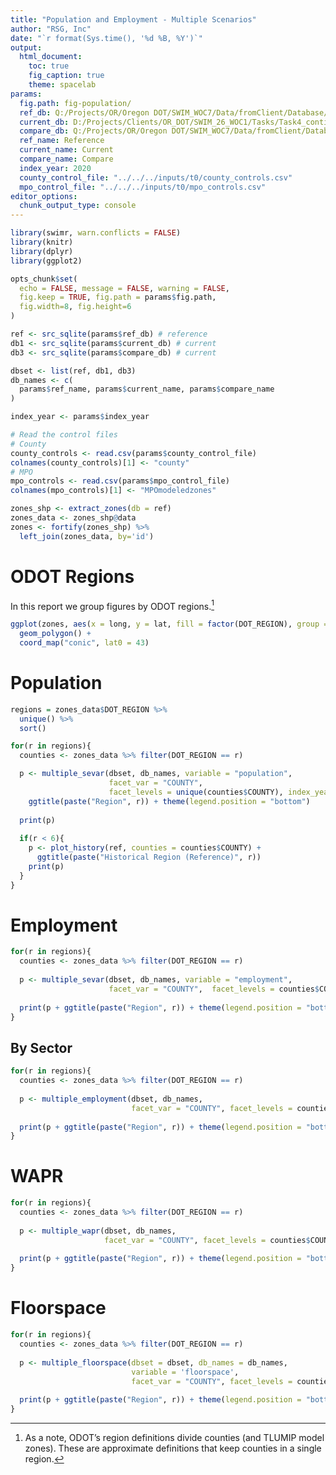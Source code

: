 ```yaml
---
title: "Population and Employment - Multiple Scenarios"
author: "RSG, Inc"
date: "`r format(Sys.time(), '%d %B, %Y')`"
output: 
  html_document:
    toc: true
    fig_caption: true
    theme: spacelab
params:
  fig.path: fig-population/
  ref_db: Q:/Projects/OR/Oregon DOT/SWIM_WOC7/Data/fromClient/Database/Ref26_NoFB.db
  current_db: D:/Projects/Clients/OR_DOT/SWIM_26_WOC1/Tasks/Task4_contingency/swimr_test/swim_model/scenario/outputs/scenario.db
  compare_db: Q:/Projects/OR/Oregon DOT/SWIM_WOC7/Data/fromClient/Database/Ref26_RRA2_FB_half.db
  ref_name: Reference
  current_name: Current
  compare_name: Compare
  index_year: 2020
  county_control_file: "../../../inputs/t0/county_controls.csv"
  mpo_control_file: "../../../inputs/t0/mpo_controls.csv"
editor_options: 
  chunk_output_type: console
---
```



```r
library(swimr, warn.conflicts = FALSE)
library(knitr)
library(dplyr)
library(ggplot2)

opts_chunk$set(
  echo = FALSE, message = FALSE, warning = FALSE,
  fig.keep = TRUE, fig.path = params$fig.path,
  fig.width=8, fig.height=6
)
```


```r
ref <- src_sqlite(params$ref_db) # reference
db1 <- src_sqlite(params$current_db) # current
db3 <- src_sqlite(params$compare_db) # current

dbset <- list(ref, db1, db3)
db_names <- c(
  params$ref_name, params$current_name, params$compare_name
)

index_year <- params$index_year

# Read the control files
# County
county_controls <- read.csv(params$county_control_file)
colnames(county_controls)[1] <- "county"
# MPO
mpo_controls <- read.csv(params$mpo_control_file)
colnames(mpo_controls)[1] <- "MPOmodeledzones"
```

```r
zones_shp <- extract_zones(db = ref)
zones_data <- zones_shp@data
zones <- fortify(zones_shp) %>%
  left_join(zones_data, by='id')
```

# ODOT Regions
In this report we group figures by ODOT regions.^[As a note, ODOT's region
definitions divide counties (and TLUMIP model zones). These are approximate
definitions that keep counties in a single region.]

```r
ggplot(zones, aes(x = long, y = lat, fill = factor(DOT_REGION), group = group)) +
  geom_polygon() +
  coord_map("conic", lat0 = 43)
```

# Population
```r
regions = zones_data$DOT_REGION %>%
  unique() %>%
  sort() 

for(r in regions){
  counties <- zones_data %>% filter(DOT_REGION == r)

  p <- multiple_sevar(dbset, db_names, variable = "population",    
                      facet_var = "COUNTY",
                      facet_levels = unique(counties$COUNTY), index_year=index_year) +
    ggtitle(paste("Region", r)) + theme(legend.position = "bottom")
  
  print(p)
  
  if(r < 6){
    p <- plot_history(ref, counties = counties$COUNTY) +
      ggtitle(paste("Historical Region (Reference)", r))
    print(p)
  } 
}
```


# Employment

```r
for(r in regions){
  counties <- zones_data %>% filter(DOT_REGION == r)
  
  p <- multiple_sevar(dbset, db_names, variable = "employment",   
                      facet_var = "COUNTY",  facet_levels = counties$COUNTY, index_year=index_year)
  
  print(p + ggtitle(paste("Region", r)) + theme(legend.position = "bottom"))
}
```


## By Sector
```r
for(r in regions){
  counties <- zones_data %>% filter(DOT_REGION == r)
  
  p <- multiple_employment(dbset, db_names,
                           facet_var = "COUNTY", facet_levels = counties$COUNTY, index_year=index_year)
  
  print(p + ggtitle(paste("Region", r)) + theme(legend.position = "bottom"))
}
```

# WAPR

```r
for(r in regions){
  counties <- zones_data %>% filter(DOT_REGION == r)
  
  p <- multiple_wapr(dbset, db_names, 
                     facet_var = "COUNTY", facet_levels = counties$COUNTY, index_year=index_year)
  
  print(p + ggtitle(paste("Region", r)) + theme(legend.position = "bottom"))
}

```


# Floorspace

```r
for(r in regions){
  counties <- zones_data %>% filter(DOT_REGION == r)
  
  p <- multiple_floorspace(dbset = dbset, db_names = db_names,
                           variable = 'floorspace',
                           facet_var = "COUNTY", facet_levels = counties$COUNTY, index_year=index_year)
  
  print(p + ggtitle(paste("Region", r)) + theme(legend.position = "bottom"))
}
```


